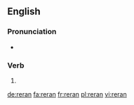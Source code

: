 {{also|re-ran}}
==English==

===Pronunciation===
* {{IPA|/ˈɹiːɹæn/|lang=en}}

===Verb===
{{head|en|verb form}}

# {{en-simple past of|rerun}}

[[de:reran]]
[[fa:reran]]
[[fr:reran]]
[[pl:reran]]
[[vi:reran]]